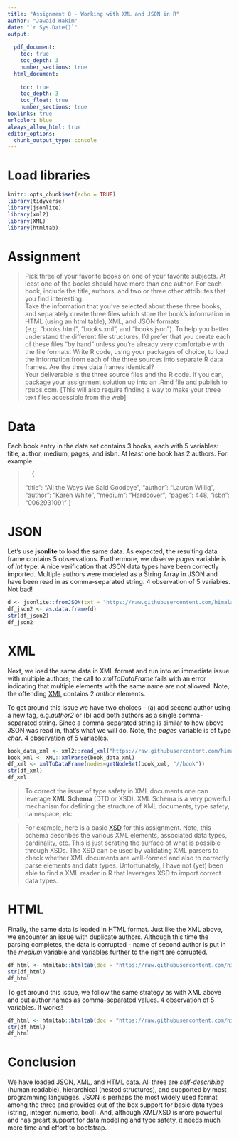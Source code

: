 ```yaml
---
title: "Assignment 8 - Working with XML and JSON in R"
author: "Jawaid Hakim"
date: "`r Sys.Date()`"
output:
  
  pdf_document: 
    toc: true
    toc_depth: 3
    number_sections: true
  html_document:
    
    toc: true
    toc_depth: 3
    toc_float: true
    number_sections: true
boxlinks: true
urlcolor: blue
always_allow_html: true
editor_options: 
  chunk_output_type: console
---
```


# Load libraries

```r
knitr::opts_chunk$set(echo = TRUE)
library(tidyverse)
library(jsonlite)
library(xml2)
library(XML)
library(htmltab)
```

# Assignment
    
>Pick three of your favorite books on one of your favorite subjects. At least one of the books should have more
than one author. For each book, include the title, authors, and two or three other attributes that you find
interesting.    
Take the information that you’ve selected about these three books, and separately create three files which
store the book’s information in HTML (using an html table), XML, and JSON formats (e.g. “books.html”,
“books.xml”, and “books.json”). To help you better understand the different file structures, I’d prefer that you
create each of these files “by hand” unless you’re already very comfortable with the file formats.
Write R code, using your packages of choice, to load the information from each of the three sources into
separate R data frames. Are the three data frames identical?  
Your deliverable is the three source files and the R code. If you can, package your assignment solution up into
an .Rmd file and publish to rpubs.com. [This will also require finding a way to make your three text files
accessible from the web]

# Data

Each book entry in the data set contains 3 books, each with 5 variables: title, author, medium, pages, and isbn. At least one book has 2 authors. For example:

>       {
        "title": "All the Ways We Said Goodbye",
        "author": "Lauran Willig",
        "author": "Karen White",
        "medium": "Hardcover",
        "pages": 448,
        "isbn": "0062931091"
      } 
        
# JSON

Let's use **jsonlite** to load the same data. As expected, the resulting data frame contains 5 observations. Furthermore, we observe *pages* variable is of *int* type. A nice verification that JSON data types have been correctly imported. Multiple authors were modeled as a String Array in JSON and have been read in as comma-separated string. 4 observation of 5 variables. Not bad!

```r
d <- jsonlite::fromJSON(txt = "https://raw.githubusercontent.com/himalayahall/DATA607/main/Assignment%208/books.json", simplifyDataFrame = TRUE)
df_json2 <- as.data.frame(d)
str(df_json2)
df_json2
```

# XML

Next, we load the same data in XML format and run into an immediate issue with multiple authors; the call to *xmlToDataFrame* fails with an error indicating that multiple elements with the same name are not allowed. Note, the offending [XML](https://raw.githubusercontent.com/himalayahall/DATA607/main/Assignment%208/books2.xml) contains 2 *author* elements.  

To get around this issue we have two choices - (a) add second author using a new tag, e.g.*author2* or (b) add both authors as a single comma-separated string. Since a comma-separated string is similar to how above JSON was read in, that's what we will do. Note, the *pages* variable is of type *char*. 4 observation of 5 variables. 

```r
book_data_xml <- xml2::read_xml("https://raw.githubusercontent.com/himalayahall/DATA607/main/Assignment%208/books.xml")
book_xml <- XML::xmlParse(book_data_xml)
df_xml <- xmlToDataFrame(nodes=getNodeSet(book_xml, "//book"))
str(df_xml)
df_xml
```

>To correct the issue of type safety in XML documents one can leverage **XML Schema** (DTD or XSD). XML Schema is a very powerful mechanism for defining the structure of XML documents, type safety, namespace, etc  

>For example, here is a basic [XSD](https://raw.githubusercontent.com/himalayahall/DATA607/main/Assignment%208/books.xsd) for this assignment. Note, this schema describes the various XML elements, associated data types, cardinality, etc. This is just scrating the surface of what is possible through XSDs. The XSD can be used by validating XML parsers to check whether XML documents are well-formed and also to correctly parse elements and data types. Unfortunately, I have not (yet) been able to find a XML reader in R that leverages XSD to import correct data types.

# HTML

Finally, the same data is loaded in HTML format. Just like the XML above, we encounter an issue with duplicate authors. Although this time the parsing completes, the data is corrupted - name of second author is put in the *medium* variable and variables further to the right are corrupted.  

```r
df_html <- htmltab::htmltab(doc = "https://raw.githubusercontent.com/himalayahall/DATA607/main/Assignment%208/books.html")
str(df_html)
df_html
```

To get around this issue, we follow the same strategy as with XML above and put author names as comma-separated values. 4 observation of 5 variables. It works!

```r
df_html <- htmltab::htmltab(doc = "https://raw.githubusercontent.com/himalayahall/DATA607/main/Assignment%208/books2.html")
str(df_html)
df_html
```


# Conclusion

We have loaded JSON, XML, and HTML data. All three are *self-describing* (human readable), hierarchical (nested structures), and supported by most programming languages. JSON is perhaps the most widely used format among the three and provides out of the box support for basic data types (string, integer, numeric, bool). And, although XML/XSD is more powerful and has greart support for data modeling and type safety, it needs much more time and effort to bootstrap.

